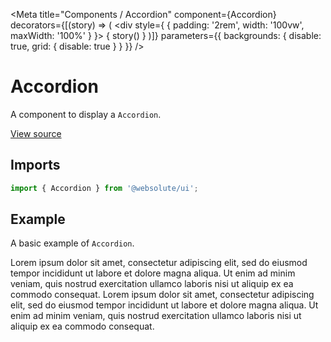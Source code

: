 
<Meta
  title="Components / Accordion"
  component={Accordion}
  decorators={[(story) => (
    <div style={ { padding: '2rem', width: '100vw', maxWidth: '100%' } }>
      { story() }
    </div>
  )]}
  parameters={{ backgrounds: { disable: true, grid: { disable: true } } }}
/>

# Accordion

A component to display a `Accordion`.

[View source](https://github.com/actarian/design-system/tree/main/src/ui/components/accordion)

## Imports

```js
import { Accordion } from '@websolute/ui';
```

## Example

A basic example of `Accordion`.

<Canvas>
  <Story name="default">
    <Accordion.Group>
      <Accordion title="Question A">
        <Text>Lorem ipsum dolor sit amet, consectetur adipiscing elit,
          sed do eiusmod tempor incididunt ut labore et dolore magna aliqua. Ut enim ad minim veniam,
          quis nostrud exercitation ullamco laboris nisi ut aliquip ex ea commodo consequat.</Text>
      </Accordion>
      <Accordion title="Question B">
        <Text>Lorem ipsum dolor sit amet, consectetur adipiscing elit,
          sed do eiusmod tempor incididunt ut labore et dolore magna aliqua. Ut enim ad minim veniam,
          quis nostrud exercitation ullamco laboris nisi ut aliquip ex ea commodo consequat.</Text>
      </Accordion>
    </Accordion.Group>
  </Story>
</Canvas>

